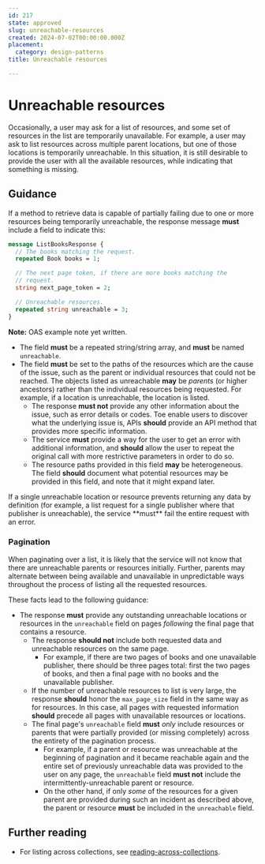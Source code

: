 ```yaml
---
id: 217
state: approved
slug: unreachable-resources
created: 2024-07-02T00:00:00.000Z
placement:
  category: design-patterns
title: Unreachable resources

--- 
```


# Unreachable resources

Occasionally, a user may ask for a list of resources, and some set of resources
in the list are temporarily unavailable. For example, a user may ask to list
resources across multiple parent locations, but one of those locations is
temporarily unreachable. In this situation, it is still desirable to provide
the user with all the available resources, while indicating that something is
missing.

## Guidance

If a method to retrieve data is capable of partially failing due to one or more
resources being temporarily unreachable, the response message **must** include
a field to indicate this:


<Tabs>
  <TabItem label="Protocol Buffers">
  
  
  ```proto
  message ListBooksResponse {
    // The books matching the request.
    repeated Book books = 1;
  
    // The next page token, if there are more books matching the
    // request.
    string next_page_token = 2;
  
    // Unreachable resources.
    repeated string unreachable = 3;
  }
  ```
  
  
  </TabItem>
  <TabItem label="OpenAPI 3.0">
  
  
  **Note:** OAS example note yet written.
  
  
  </TabItem>
</Tabs>
    

- The field **must** be a repeated string/string array, and **must** be named
  `unreachable`.
- The field **must** be set to the paths of the resources which are the cause
  of the issue, such as the parent or individual resources that could not be
  reached. The objects listed as unreachable **may** be _parents_ (or higher
  ancestors) rather than the individual resources being requested. For example,
  if a location is unreachable, the location is listed.
  - The response **must not** provide any other information about the issue,
    such as error details or codes. Toe enable users to discover what the
    underlying issue is, APIs **should** provide an API method that provides
    more specific information.
  - The service **must** provide a way for the user to get an error with
    additional information, and **should** allow the user to repeat the
    original call with more restrictive parameters in order to do so.
  - The resource paths provided in this field **may** be heterogeneous. The
    field **should** document what potential resources may be provided in this
    field, and note that it might expand later.

<Aside type="caution" title="Important">
  If a single unreachable location or resource prevents returning
  any data by definition (for example, a list request for a single publisher
  where that publisher is unreachable), the service **must** fail the entire
  request with an error.
</Aside>

### Pagination

When paginating over a list, it is likely that the service will not know that
there are unreachable parents or resources initially. Further, parents may
alternate between being available and unavailable in unpredictable ways
throughout the process of listing all the requested resources.

These facts lead to the following guidance:

- The response **must** provide any outstanding unreachable locations or
  resources in the `unreachable` field on pages _following_ the final page that
  contains a resource.
  - The response **should not** include both requested data and unreachable
    resources on the same page.
    - For example, if there are two pages of books and one unavailable
      publisher, there should be three pages total: first the two pages of
      books, and then a final page with no books and the unavailable publisher.
  - If the number of unreachable resources to list is very large, the response
    **should** honor the `max_page_size` field in the same way as for
    resources. In this case, all pages with requested information **should**
    precede all pages with unavailable resources or locations.
  - The final page's `unreachable` field **must** _only_ include resources or
    parents that were partially provided (or missing completely) across the
    entirety of the pagination process.
    - For example, if a parent or resource was unreachable at the beginning of
      pagination and it became reachable again and the entire set of previously
      unreachable data was provided to the user on any page, the `unreachable`
      field **must not** include the intermittently-unreachable parent or
      resource.
    - On the other hand, if only _some_ of the resources for a given parent are
      provided during such an incident as described above, the parent or
      resource **must** be included in the `unreachable` field.

## Further reading

- For listing across collections, see
  [reading-across-collections](./reading-across-collections).
